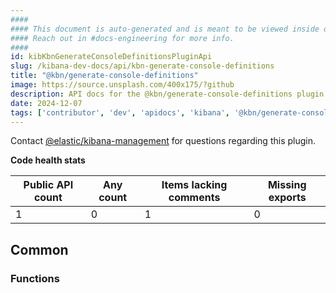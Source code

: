 ```yaml
---
####
#### This document is auto-generated and is meant to be viewed inside our experimental, new docs system.
#### Reach out in #docs-engineering for more info.
####
id: kibKbnGenerateConsoleDefinitionsPluginApi
slug: /kibana-dev-docs/api/kbn-generate-console-definitions
title: "@kbn/generate-console-definitions"
image: https://source.unsplash.com/400x175/?github
description: API docs for the @kbn/generate-console-definitions plugin
date: 2024-12-07
tags: ['contributor', 'dev', 'apidocs', 'kibana', '@kbn/generate-console-definitions']
---
```




Contact [@elastic/kibana-management](https://github.com/orgs/elastic/teams/kibana-management) for questions regarding this plugin.

**Code health stats**

| Public API count  | Any count | Items lacking comments | Missing exports |
|-------------------|-----------|------------------------|-----------------|
| 1 | 0 | 1 | 0 |

## Common

### Functions
<DocDefinitionList data={kbnGenerateConsoleDefinitionsObj.common.functions}/>

